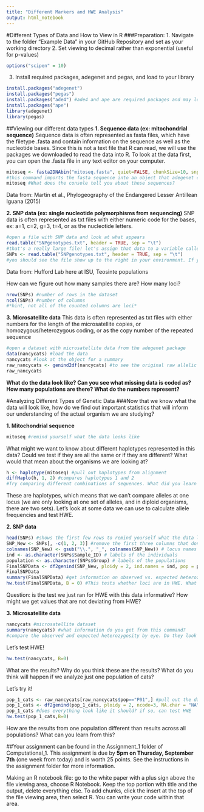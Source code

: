 ```yaml
---
title: "Different Markers and HWE Analysis"
output: html_notebook
---
```


#Different Types of Data and How to View in R
###Preparation:
1. Navigate to the folder "Example Data" in your GitHub Repository and set as your working directory
2. Set viewing to decimal rather than exponential (useful for p-values)
```r
options("scipen" = 10)
```
3. Install required packages, adegenet and pegas, and load to your library
```r
install.packages("adegenet")
install.packages("pegas")
install.packages("ade4") #ade4 and ape are required packages and may load automatically when installing adegenet and pegas
install.packages("ape")
library(adegenet)
library(pegas)
```

##Viewing our different data types
**1. Sequence data (ex: mitochondrial sequence)**
Sequence data is often represented as fasta files, which have the filetype .fasta and contain information on the sequence as well as the nucleotide bases. Since this is not a text file that R can read, we will use the packages we downloaded to read the data into R. To look at the data first, you can open the .fasta file in any text editor on your computer.
```r
mitoseq <- fasta2DNAbin("mitoseq.fasta", quiet=FALSE, chunkSize=10, snpOnly=FALSE)
#this command imports the fasta sequence into an object that adegenet can read. 
mitoseq #What does the console tell you about these sequences?
```
Data from: Martin et al., Phylogeography of the Endangered Lesser Antillean Iguana (2015)


**2. SNP data (ex: single nucleotide polymorphisms from sequencing)**
SNP data is often represented as txt files with either numeric code for the bases, ex: a=1, c=2, g=3, t=4, or as the nucleotide letters.
```r
#open a file with SNP data and look at what appears
read.table("SNPgenotypes.txt", header = TRUE, sep = "\t")
#that's a really large file! let's assign that data to a variable called SNPs
SNPs <- read.table("SNPgenotypes.txt", header = TRUE, sep = "\t")
#you should see the file show up to the right in your environment. If you click on it, it will open a tab above.
```
Data from: Hufford Lab here at ISU, Teosinte populations

How can we figure out how many samples there are? How many loci?
```r
nrow(SNPs) #number of rows in the dataset
ncol(SNPs) #number of columns
#*hint, not all of the counted columns are loci*
```

**3. Microsatellite data**
This data is often represented as txt files with either numbers for the length of the microsatellite copies, or homozygous/heterozygous coding, or as the copy number of the repeated sequence
```r
#open a dataset with microsatellite data from the adegenet package
data(nancycats) #load the data
nancycats #look at the object for a summary
raw_nancycats <- genind2df(nancycats) #to see the original raw allelic data for the microsatellites
raw_nancycats
```
**What do the data look like? Can you see what missing data is coded as? How many populations are there? What do the numbers represent?**

#Analyzing Different Types of Genetic Data
###Now that we know what the data will look like, how do we find out important statistics that will inform our understanding of the actual organism we are studying?

**1. Mitochondrial sequence**

```r
mitoseq #remind yourself what the data looks like
```
What might we want to know about different haplotypes represented in this data? Could we test if they are all the same or if they are different? What would that mean about the organisms we are looking at?
```r
h <- haplotype(mitoseq) #pull out haplotypes from alignment
diffHaplo(h, 1, 2) #compares haplotypes 1 and 2
#Try comparing different combinations of sequences. What did you learn about these sequences?
```
These are haplotypes, which means that we can't compare alleles at one locus (we are only looking at one set of alleles, and in diploid organisms, there are two sets). Let's look at some data we can use to calculate allele frequencies and test HWE.

**2. SNP data**
```r
head(SNPs) #shows the first few rows to remind yourself what the data looks like
SNP_New <- SNPs[, -c(1, 2, 3)] #remove the first three columns that don't have locus data
colnames(SNP_New) <- gsub("\\.", "_", colnames(SNP_New)) # locus names can't have "."
ind <- as.character(SNPs$Sample_ID) # labels of the individuals
population <- as.character(SNPs$Group) # labels of the populations
FinalSNPData <- df2genind(SNP_New, ploidy = 2, ind.names = ind, pop = population, sep = "/", NA.char = "?") #make the data into an object that can be used with our packages
FinalSNPData
summary(FinalSNPData) #get information on observed vs. expected heterozygosity
hw.test(FinalSNPData, B = 0) #This tests whether loci are in HWE. What do you think the results mean?
```
Question: is the test we just ran for HWE with this data informative? How might we get values that are not deviating from HWE?

**3. Microsatellite data**
```r
nancycats #microsatellite dataset
summary(nancycats) #what information do you get from this command?
#compare the observed and expected heterozygosity by eye. Do they look different? How would we test if they are different?
```

Let's test HWE!
```r
hw.test(nancycats, B=0)
```
What are the results? Why do you think these are the results? What do you think will happen if we analyze just one population of cats?

Let's try it!
```r
pop_1_cats <- raw_nancycats[raw_nancycats$pop=="P01",] #pull out the data for the cats from population 1
pop_1_cats <- df2genind(pop_1_cats, ploidy = 2, ncode=3, NA.char = "NA") #convert to an object that can be used by adegenet and pegas
pop_1_cats #does everything look like it should? if so, can test HWE
hw.test(pop_1_cats,B=0)
```
How are the results from one population different than results across all populations? What can you learn from this?

##Your assignment can be found in the Assignment_1 folder of Computational_1. This assignment is due by **5pm on Thursday, September 7th** (one week from today) and is worth 25 points. See the instructions in the assignment folder for more information.

Making an R notebook file: go to the white paper with a plus sign above the file viewing area, choose R Notebook. Keep the top portion with title and the output, delete everything else. To add chunks, click the insert at the top of the file viewing area, then select R. You can write your code within that area.

